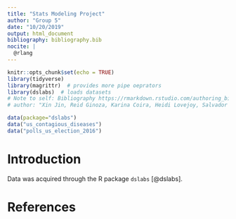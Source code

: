 ```yaml
---
title: "Stats Modeling Project"
author: "Group 5"
date: "10/20/2019"
output: html_document
bibliography: bibliography.bib
nocite: | 
  @rlang
---
```


```r
knitr::opts_chunk$set(echo = TRUE)
library(tidyverse)
library(magrittr)  # provides more pipe oeprators
library(dslabs)  # loads datasets
# Note to self: Bibliography https://rmarkdown.rstudio.com/authoring_bibliographies_and_citations.html
# author: "Xin Jin, Reid Ginoza, Karina Coira, Heidi Lovejoy, Salvador Ten"
```

```r
data(package="dslabs")
data("us_contagious_diseases")
data("polls_us_election_2016")
```

# Introduction
Data was acquired through the R package `dslabs` [@dslabs].

# References